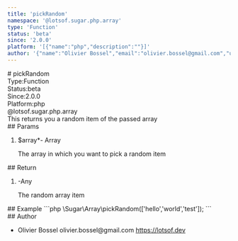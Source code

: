 ```yaml
---
title: 'pickRandom'
namespace: '@lotsof.sugar.php.array'
type: 'Function'
status: 'beta'
since: '2.0.0'
platform: '[{"name":"php","description":""}]'
author: '{"name":"Olivier Bossel","email":"olivier.bossel@gmail.com","url":"https://lotsof.dev"}'
---
```

<div class="docmap-mdx">
# pickRandom
<div class="_metas">
<div class="_type"><span class="_type-label">Type:</span><span class="_type-value">Function</span></div>
<div class="_status"><span class="_status-label">Status:</span><span class="_status-value -beta">beta</span></div>
<div class="_since"><span class="_since-label">Since:</span><span class="_since-value">2.0.0</span></div>
<div class="_platform"><span class="_platform-label">Platform:</span><span class="_platform-value -php">php</span></div>
</div>
<div class="_namespace">@lotsof.sugar.php.array</div>
<div class="_description typo-format typo-rhythm">
This returns you a random item of the passed array
</div>
<div class="_params">
## Params
<ol class="_list">
<li class="_item">
<span class="_name">$array<span class="_required">*</span></span><span class="_default">-</span> <span class="_type">Array</span>
<p class="_description">The array in which you want to pick a random item</p>
</li>
</ol>
</div>
<div class="_return">
## Return
<ol class="_list">
<li class="_item">
<span class="_default">-</span><span class="_type">Any</span>
<p class="_description">The random array item</p>
</li>
</ol>
</div>
<div class="_examples">
## Example
```php
\Sugar\Array\pickRandom(['hello','world','test']);
```
</div>
<div class="_author">
## Author
<ul class="_list">
<li class="_item">
<span class="_name">Olivier Bossel</span>
<span class="_email">olivier.bossel@gmail.com</span>
<a href="https://lotsof.dev" target="_blank" class="_url">https://lotsof.dev</a>
</li>
</ul>
</div>
</div>